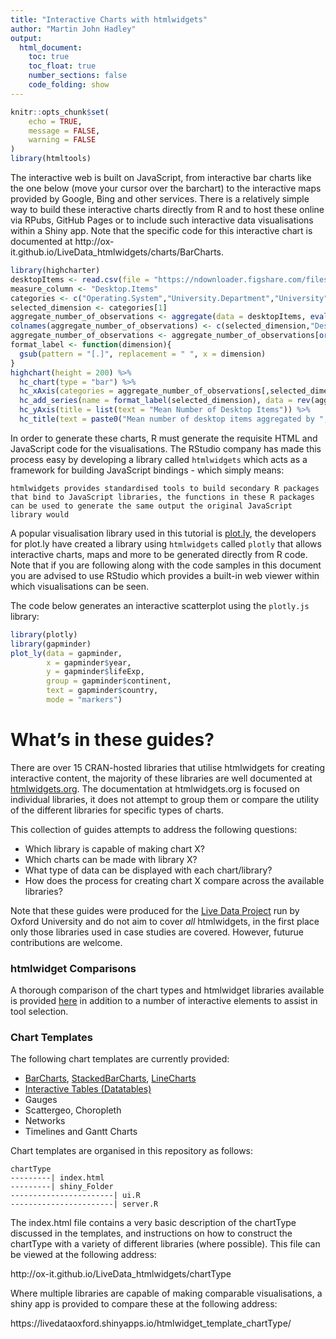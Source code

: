 ```yaml
---
title: "Interactive Charts with htmlwidgets"
author: "Martin John Hadley"
output: 
  html_document:
    toc: true
    toc_float: true
    number_sections: false
    code_folding: show
---
```

```r
knitr::opts_chunk$set(
	echo = TRUE,
	message = FALSE,
	warning = FALSE
)
library(htmltools)
```

The interactive web is built on JavaScript, from interactive bar charts like the one below (move your cursor over the barchart) to the interactive maps provided by Google, Bing and other services. There is a relatively simple way to build these interactive charts directly from R and to host these online via RPubs, GitHub Pages or to include such interactive data visualisations within a Shiny app. Note that the specific code for this interactive chart is documented at http://ox-it.github.io/LiveData_htmlwidgets/charts/BarCharts.

```r
library(highcharter)
desktopItems <- read.csv(file = "https://ndownloader.figshare.com/files/5360960")
measure_column <- "Desktop.Items"
categories <- c("Operating.System","University.Department","University","Country")
selected_dimension <- categories[1]
aggregate_number_of_observations <- aggregate(data = desktopItems, eval(as.name(measure_column)) ~ eval(as.name(selected_dimension)), FUN = length)
colnames(aggregate_number_of_observations) <- c(selected_dimension,"Desktop.Items")
aggregate_number_of_observations <- aggregate_number_of_observations[order(aggregate_number_of_observations$Desktop.Items),]
format_label <- function(dimension){
  gsub(pattern = "[.]", replacement = " ", x = dimension)
}
highchart(height = 200) %>%
  hc_chart(type = "bar") %>%
  hc_xAxis(categories = aggregate_number_of_observations[,selected_dimension]) %>%
  hc_add_series(name = format_label(selected_dimension), data = rev(aggregate_number_of_observations[,measure_column])) %>%
  hc_yAxis(title = list(text = "Mean Number of Desktop Items")) %>%
  hc_title(text = paste0("Mean number of desktop items aggregated by ",format_label(selected_dimension)))
```

In order to generate these charts, R must generate the requisite HTML and JavaScript code for the visualisations. The RStudio company has made this process easy by developing a library called `htmlwidgets` which acts as a framework for building JavaScript bindings - which simply means: 

```
htmlwidgets provides standardised tools to build secondary R packages that bind to JavaScript libraries, the functions in these R packages can be used to generate the same output the original JavaScript library would
```

A popular visualisation library used in this tutorial is <a href=http://www.plot.ly>plot.ly</a>, the developers for plot.ly have created a library using `htmlwidgets` called `plotly` that allows interactive charts, maps and more to be generated directly from R code. Note that if you are following along with the code samples in this document you are advised to use RStudio which provides a built-in web viewer within which visualisations can be seen. 

The code below generates an interactive scatterplot using the `plotly.js` library:

```r
library(plotly)
library(gapminder)
plot_ly(data = gapminder,
        x = gapminder$year,
        y = gapminder$lifeExp,
        group = gapminder$continent,
        text = gapminder$country,
        mode = "markers")
```

# What's in these guides? 

There are over 15 CRAN-hosted libraries that utilise htmlwidgets for creating interactive content, the majority of these libraries are well documented at <a href="http://www.htmlwidgets.org">htmlwidgets.org</a>. The documentation at htmlwidgets.org is focused on individual libraries, it does not attempt to group them or compare the utility of the different libraries for specific types of charts.

This collection of guides attempts to address the following questions:

- Which library is capable of making chart X?
- Which charts can be made with library X?
- What type of data can be displayed with each chart/library?
- How does the process for creating chart X compare across the available libraries?

Note that these guides were produced for the [Live Data Project](blogs.it.ox.ac.uk/acit-rs-team/projects/live-data-project/) run by Oxford University and do not aim to cover *all* htmlwidgets, in the first place only those libraries used in case studies are covered. However, futurue contributions are welcome.

### htmlwidget Comparisons

A thorough comparison of the chart types and htmlwidget libraries available is provided [here](http://ox-it.github.io/LiveData_htmlwidgets/htmlwidget-comparisons) in addition to a number of interactive elements to assist in tool selection. 

### Chart Templates

The following chart templates are currently provided:

- [BarCharts](http://ox-it.github.io/LiveData_htmlwidgets/charts/BarCharts), [StackedBarCharts](http://ox-it.github.io/LiveData_htmlwidgets/charts/StackedBarCharts), [LineCharts](http://ox-it.github.io/LiveData_htmlwidgets/charts/LineCharts)
- [Interactive Tables (Datatables)](http://ox-it.github.io/LiveData_htmlwidgets/datatable)
- Gauges
- Scattergeo, Choropleth
- Networks
- Timelines and Gantt Charts

Chart templates are organised in this repository as follows:

```
chartType
---------| index.html
---------| shiny_Folder
-----------------------| ui.R
-----------------------| server.R
```

The index.html file contains a very basic description of the chartType discussed in the templates, and instructions on how to construct the chartType with a variety of different libraries (where possible). This file can be viewed at the following address:

http://ox-it.github.io/LiveData_htmlwidgets/chartType

Where multiple libraries are capable of making comparable visualisations, a shiny app is provided to compare these at the following address:

https://livedataoxford.shinyapps.io/htmlwidget_template_chartType/





